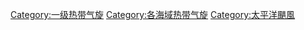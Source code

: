 [[Category:一级热带气旋|Category:一级热带气旋]]
[[Category:各海域热带气旋|Category:各海域热带气旋]]
[[Category:太平洋颶風|Category:太平洋颶風]]
